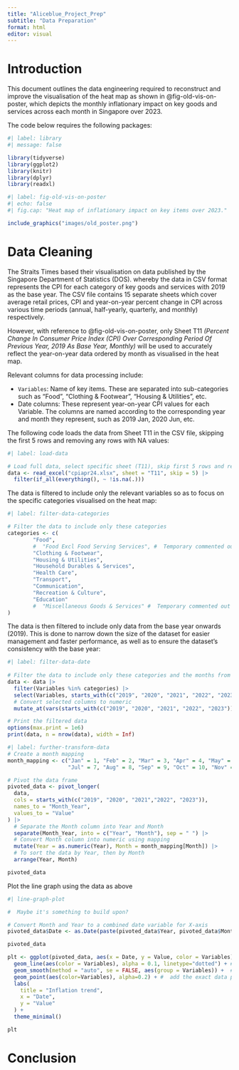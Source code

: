 ```yaml
---
title: "Aliceblue_Project_Prep"
subtitle: "Data Preparation"
format: html
editor: visual
---
```


# Introduction

This document outlines the data engineering required to reconstruct and improve the visualisation of the heat map as shown in @fig-old-vis-on-poster, which depicts the monthly inflationary impact on key goods and services across each month in Singapore over 2023.

The code below requires the following packages:

```r
#| label: library
#| message: false

library(tidyverse)
library(ggplot2)
library(knitr)
library(dplyr)
library(readxl)
```

```r
#| label: fig-old-vis-on-poster
#| echo: false
#| fig.cap: "Heat map of inflationary impact on key items over 2023."

include_graphics("images/old_poster.png")
```

# Data Cleaning

The Straits Times based their visualisation on data published by the Singapore Department of Statistics (DOS). whereby the data in CSV format represents the CPI for each category of key goods and services with 2019 as the base year. The CSV file contains 15 separate sheets which cover average retail prices, CPI and year-on-year percent change in CPI across various time periods (annual, half-yearly, quarterly, and monthly) respectively.

However, with reference to @fig-old-vis-on-poster, only Sheet T11 *(Percent Change In Consumer Price Index (CPI) Over Corresponding Period Of Previous Year, 2019 As Base Year, Monthly)* will be used to accurately reflect the year-on-year data ordered by month as visualised in the heat map.

Relevant columns for data processing include:

-   `Variables`: Name of key items. These are separated into sub-categories such as "Food", "Clothing & Footwear", "Housing & Utilities", etc.
-   Date columns: These represent year-on-year CPI values for each Variable. The columns are named according to the corresponding year and month they represent, such as 2019 Jan, 2020 Jun, etc.

The following code loads the data from Sheet T11 in the CSV file, skipping the first 5 rows and removing any rows with NA values:

```r
#| label: load-data

# Load full data, select specific sheet (T11), skip first 5 rows and remove rows with NA values
data <- read_excel("cpiapr24.xlsx", sheet = "T11", skip = 5) |>
  filter(if_all(everything(), ~ !is.na(.)))
```

The data is filtered to include only the relevant variables so as to focus on the specific categories visualised on the heat map:

```r
#| label: filter-data-categories

# Filter the data to include only these categories
categories <- c(
        "Food",
        #  "Food Excl Food Serving Services", #  Temporary commented out
        "Clothing & Footwear",
        "Housing & Utilities",
        "Household Durables & Services",
        "Health Care",
        "Transport",
        "Communication",
        "Recreation & Culture",
        "Education"
        #  "Miscellaneous Goods & Services" #  Temporary commented out
)
```

The data is then filtered to include only data from the base year onwards (2019). This is done to narrow down the size of the dataset for easier management and faster performance, as well as to ensure the dataset's consistency with the base year:

```r
#| label: filter-data-date
 
# Filter the data to include only these categories and the months from 2019 onwards
data <- data |>
  filter(Variables %in% categories) |>
  select(Variables, starts_with(c("2019", "2020", "2021", "2022", "2023"))) |>
  # Convert selected columns to numeric
  mutate_at(vars(starts_with(c("2019", "2020", "2021", "2022", "2023"))), as.numeric)

# Print the filtered data
options(max.print = 1e6)
print(data, n = nrow(data), width = Inf)
```

```r
#| label: further-transform-data
# Create a month mapping
month_mapping <- c("Jan" = 1, "Feb" = 2, "Mar" = 3, "Apr" = 4, "May" = 5, "Jun" = 6,
                   "Jul" = 7, "Aug" = 8, "Sep" = 9, "Oct" = 10, "Nov" = 11, "Dec" = 12)

# Pivot the data frame
pivoted_data <- pivot_longer(
  data, 
  cols = starts_with(c("2019", "2020", "2021","2022", "2023")),
  names_to = "Month_Year",
  values_to = "Value"
) |>
  # Separate the Month column into Year and Month
  separate(Month_Year, into = c("Year", "Month"), sep = " ") |>
  # Convert Month column into numeric using mapping
  mutate(Year = as.numeric(Year), Month = month_mapping[Month]) |>
  # To sort the data by Year, then by Month
  arrange(Year, Month)

pivoted_data
```

Plot the line graph using the data as above

```r

#| line-graph-plot

#  Maybe it's something to build upon?

# Convert Month and Year to a combined date variable for X-axis
pivoted_data$Date <- as.Date(paste(pivoted_data$Year, pivoted_data$Month, "01", sep = "-"))

pivoted_data

plt <- ggplot(pivoted_data, aes(x = Date, y = Value, color = Variables)) +
  geom_line(aes(color = Variables), alpha = 0.1, linetype="dotted") + #  add the exact line graph (harsh)
  geom_smooth(method = "auto", se = FALSE, aes(group = Variables)) +  # Add a smooth curve
  geom_point(aes(color=Variables), alpha=0.2) + #  add the exact data point
  labs(
    title = "Inflation trend",
    x = "Date",
    y = "Value"
  ) +
  theme_minimal()

plt

```

# Conclusion
